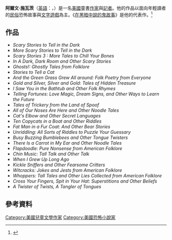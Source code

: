 {{Infobox person
| name          = 阿爾文·施瓦茨
| image         = 
| birth_name    = 
| birth_date    = 1927年4月25日
| birth_place   = [[布魯克林|布魯克林]]
| death_date    = {{dda|1992|3|14|1927|4|25}}
| death_place   = [[普林斯頓_(紐澤西州)|普林斯頓 (紐澤西州)]]
| nationality   = [[美國|美國]]
}}

'''阿爾文·施瓦茨'''（[[英語|英語]]：{{lang|en|Alvin Schwartz}}，{{bd|1927年|4月25日|1992年|3月14日}}）是一名[[美國|美國]]童書[[作家|作家]]與[[記者|記者]]。他的作品以面向年輕讀者的[[民俗|民俗]]恐怖故事與[[文字遊戲|文字遊戲]]為主。《[[在黑暗中說的鬼故事|在黑暗中說的鬼故事]]》是他的代表作。<ref name=lambert>{{Cite web|url=https://www.nytimes.com/1992/03/16/nyregion/alvin-schwartz-64-an-author-of-folklore-books-for-children.html|title=Alvin Schwartz, 64, an Author Of Folklore Books for Children|author=Lambert, Bruce|authorlink=|date=March 1992|work=[[The_New_York_Times|The New York Times]]|pages=|language=|archiveurl=https://web.archive.org/web/20210324154500/https://www.nytimes.com/1992/03/16/nyregion/alvin-schwartz-64-an-author-of-folklore-books-for-children.html|archivedate=2021-03-24|quote=|access-date=2020-09-26|dead-url=no}}</ref>

==作品==
* ''Scary Stories to Tell in the Dark''
* ''More Scary Stories to Tell in the Dark''
* ''Scary Stories 3 : More Tales to Chill Your Bones''
* ''In A Dark, Dark Room and Other Scary Stories''
* ''Ghosts!: Ghostly Tales from Folklore''
* ''Stories to Tell a Cat''
* ''And the Green Grass Grew All around: Folk Poetry from Everyone''
* ''Gold and Silver, Silver and Gold: Tales of Hidden Treasure''
* ''I Saw You in the Bathtub and Other Folk Rhymes''
* ''Telling Fortunes: Love Magic, Dream Signs, and Other Ways to Learn the Future''
* ''Tales of Trickery from the Land of Spoof''
* ''All of Our Noses Are Here and Other Noodle Tales''
* ''Cat's Elbow and Other Secret Languages''
* ''Ten Copycats in a Boat and Other Riddles''
* ''Fat Man in a Fur Coat: And Other Bear Stories''
* ''Unriddling: All Sorts of Riddles to Puzzle Your Guessary''
* ''Busy Buzzing Bumblebees and Other Tongue Twisters''
* ''There Is a Carrot in My Ear and Other Noodle Tales''
* ''Flapdoodle: Pure Nonsense from American Folklore''
* ''Chin Music: Tall Talk and Other Talk''
* ''When I Grew Up Long Ago''
* ''Kickle Sniffers and Other Fearsome Critters''
* ''Witcracks: Jokes and Jests from American Folklore''
* ''Whoppers: Tall Tales and Other Lies Collected from American Folklore''
* ''Cross Your Fingers, Spit in Your Hat: Superstitions and Other Beliefs''
* ''A Twister of Twists, A Tangler of Tongues''

==參考資料==
{{reflist}}

{{normdaten}}
{{DEFAULTSORT:schwartz}}
[[Category:美國兒童文學作家|Category:美國兒童文學作家]]
[[Category:美國恐怖小說家|Category:美國恐怖小說家]]